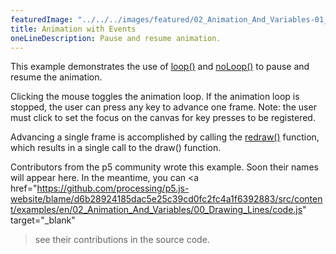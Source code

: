 ---
featuredImage: "../../../images/featured/02_Animation_And_Variables-01_Animation_With_Events-thumbnail.png"
title: Animation with Events
oneLineDescription: Pause and resume animation.
---

This example demonstrates the use of
<a href="https://p5js.org/reference/#/p5/loop">loop()</a>
and
<a href="https://p5js.org/reference/#/p5/noLoop">noLoop()</a>
to pause and resume the animation.

Clicking the mouse toggles the animation loop. If the animation
loop is stopped, the user can press any key to advance one frame.
Note: the user must click to set the focus on the canvas for
key presses to be registered.

Advancing a single frame is accomplished by calling the
<a href="https://p5js.org/reference/#/p5/redraw">redraw()</a>
function, which results in a single call to the draw() function.

Contributors from the p5 community wrote this example. Soon their names will 
appear here. In the meantime, you can 
<a 
href="https://github.com/processing/p5.js-website/blame/d6b28924185dac5e25c39cd0fc2fc4a1f6392883/src/content/examples/en/02_Animation_And_Variables/00_Drawing_Lines/code.js" target="_blank"
>see their contributions in the source code</a>.